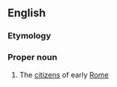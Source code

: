 ==English==

===Etymology===
{{etyl|la}}

===Proper noun===
{{wikipedia}}
{{en-proper noun}}

# The [[citizen]]s of early [[Rome]]